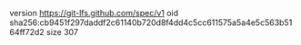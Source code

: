 version https://git-lfs.github.com/spec/v1
oid sha256:cb9451f297daddf2c61140b720d8f4dd4c5cc611575a5a4e5c563b5164ff72d2
size 307
